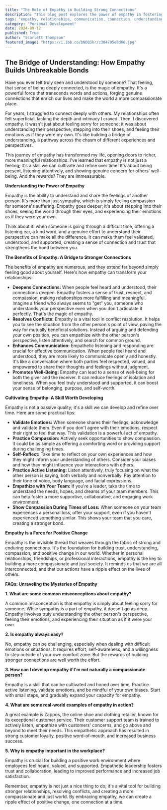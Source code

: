```yaml
---
title: "The Role of Empathy in Building Strong Connections"
description: "This blog post explores the power of empathy in fostering deeper, more meaningful relationships. It highlights the benefits of empathy, from resolving conflicts to enhancing communication and promoting well-being. Practical tips for cultivating empathy are also provided, emphasizing its importance in personal, professional, and societal contexts."
tags: "empathy, relationships, communication, connection, understanding, compassion, conflict resolution, well-being, personal growth, social skills, leadership, teamwork, human connection, emotional intelligence, psychology"
category: "Personal Development"
date: 2024-09-12
published: True
author: "Scarlett Thompson"
featured_image: "https://i.ibb.co/bNDQ3kr/c304705e0d66.jpg"
---
```


## The Bridge of Understanding: How Empathy Builds Unbreakable Bonds

Have you ever felt truly seen and understood by someone? That feeling, that sense of being deeply connected, is the magic of empathy. It's a powerful force that transcends words and actions, forging genuine connections that enrich our lives and make the world a more compassionate place. 

For years, I struggled to connect deeply with others.  My relationships often felt superficial, lacking the depth and intimacy I craved. Then, I discovered empathy.  It wasn't just about feeling sorry for someone; it was about understanding their perspective, stepping into their shoes, and feeling their emotions as if they were my own. It's like building a bridge of understanding, a pathway across the chasm of different experiences and perspectives. 

This journey of empathy has transformed my life, opening doors to richer, more meaningful relationships.  I've learned that empathy is not just a feeling; it's a skill we can cultivate and refine over time. It's about being present, listening attentively, and showing genuine concern for others' well-being.  And the rewards?  They are immeasurable.

**Understanding the Power of Empathy**

Empathy is the ability to understand and share the feelings of another person. It's more than just sympathy, which is simply feeling compassion for someone's suffering. Empathy goes deeper; it's about stepping into their shoes, seeing the world through their eyes, and experiencing their emotions as if they were your own.

Think about it: when someone is going through a difficult time, offering a listening ear, a kind word, and a genuine effort to understand their perspective can make all the difference. It can make them feel validated, understood, and supported,  creating a sense of connection and trust that strengthens the bond between you. 

**The Benefits of Empathy: A Bridge to Stronger Connections**

The benefits of empathy are numerous, and they extend far beyond simply feeling good about yourself.  Here's how empathy can transform your relationships:

* **Deepens Connections:** When people feel heard and understood, their connections deepen.  Empathy fosters a sense of trust, respect, and compassion, making relationships more fulfilling and meaningful.  Imagine a friend who always seems to "get" you, someone who understands your perspective even when you don't articulate it perfectly. That's the magic of empathy. 
* **Resolves Conflicts:** Empathy is a vital tool in conflict resolution. It helps you to see the situation from the other person's point of view, paving the way for mutually beneficial solutions.  Instead of arguing and defending your own position, you can  empathize with the other person's perspective, listen attentively, and search for common ground. 
* **Enhances Communication:** Empathetic listening and responding are crucial for effective communication.  When people feel heard and understood, they are more likely to communicate openly and honestly. It's like a conversation where both parties feel respected, valued, and empowered to share their thoughts and feelings without judgment. 
* **Promotes Well-Being:**  Empathy can lead to a sense of well-being for both the giver and the receiver. It can reduce feelings of isolation and loneliness. When you feel truly understood and supported, it can boost your sense of belonging, purpose, and self-worth.

**Cultivating Empathy: A Skill Worth Developing**

Empathy is not a passive quality; it's a skill we can develop and refine over time.  Here are some practical tips:

* **Validate Emotions:**  When someone shares their feelings, acknowledge and validate them. Even if you don't agree with their emotions, respect their right to feel that way. This validation is a powerful act of empathy. 
* **Practice Compassion:**  Actively seek opportunities to show compassion. It could be as simple as offering a comforting word or providing support during challenging times.
* **Self-Reflect:** Take time to reflect on your own experiences and how they might inform your understanding of others. Consider your biases and how they might influence your interactions with others.
* **Practice Active Listening:**  Listen attentively, truly focusing on what the other person is saying, both verbally and nonverbally. Pay attention to their tone of voice, body language, and facial expressions.
* **Empathize with Your Team:**  If you're a leader,  take the time to understand the needs, hopes, and dreams of your team members. This can help foster a more supportive, collaborative, and engaging work environment.
* **Show Compassion During Times of Loss:**  When someone on your team experiences a personal loss, offer your support, even if you haven't experienced something similar.  This shows your team that you care, creating a stronger bond.

**Empathy is a Force for Positive Change**

Empathy is the invisible thread that weaves through the fabric of strong and enduring connections.  It's the foundation for building trust, understanding, compassion, and positive change in our world. Whether in personal relationships, friendships, or professional interactions, empathy is the key to building a more compassionate and just society.  It reminds us that we are all interconnected, and that our actions have a ripple effect on the lives of others.

**FAQs:  Unraveling the Mysteries of Empathy**

**1. What are some common misconceptions about empathy?**

A common misconception is that empathy is simply about feeling sorry for someone.  While sympathy is a part of empathy, it doesn't go as deep.  Empathy involves truly understanding the other person's perspective, feeling their emotions, and experiencing their situation as if it were your own.

**2. Is empathy always easy?**

No, empathy can be challenging, especially when dealing with difficult emotions or situations.  It requires effort, self-awareness, and a willingness to step outside of your own comfort zone.  But the rewards of building stronger connections are well worth the effort.

**3. How can I develop empathy if I'm not naturally a compassionate person?**

Empathy is a skill that can be cultivated and honed over time.  Practice active listening, validate emotions, and be mindful of your own biases.  Start with small steps, and gradually expand your capacity for empathy. 

**4. What are some real-world examples of empathy in action?**

A great example is Zappos, the online shoe and clothing retailer, known for its exceptional customer service.  Their customer support team is trained to actively listen, empathize with customers' concerns, and go above and beyond to meet their needs.  This empathetic approach has resulted in strong customer loyalty, positive word-of-mouth, and increased business success.

**5. Why is empathy important in the workplace?**

Empathy is crucial for building a positive work environment where employees feel heard, valued, and supported.  Empathetic leadership fosters trust and collaboration, leading to improved performance and increased job satisfaction.  

Remember, empathy is not just a nice thing to do; it's a vital tool for building stronger relationships, resolving conflicts, and creating a more compassionate and just world.  By embracing empathy, we can create a ripple effect of positive change, one connection at a time. 
